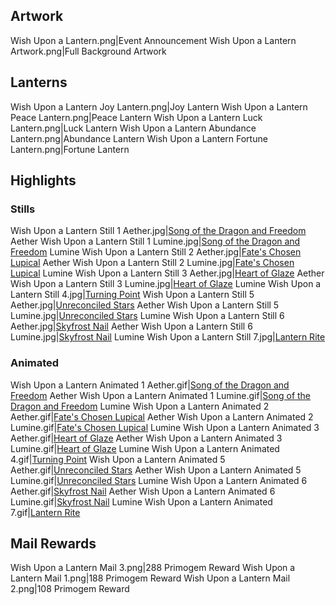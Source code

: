 {{EventTabs}}
==Artwork==
<gallery hideaddbutton="true" captionalign="center">
Wish Upon a Lantern.png|Event Announcement
Wish Upon a Lantern Artwork.png|Full Background Artwork
</gallery>

==Lanterns==
<gallery hideaddbutton="true" captionalign="center">
Wish Upon a Lantern Joy Lantern.png|Joy Lantern
Wish Upon a Lantern Peace Lantern.png|Peace Lantern
Wish Upon a Lantern Luck Lantern.png|Luck Lantern
Wish Upon a Lantern Abundance Lantern.png|Abundance Lantern
Wish Upon a Lantern Fortune Lantern.png|Fortune Lantern
</gallery>

==Highlights==
===Stills===
<gallery hideaddbutton="true" captionalign="center">
Wish Upon a Lantern Still 1 Aether.jpg|[[Song of the Dragon and Freedom]] Aether
Wish Upon a Lantern Still 1 Lumine.jpg|[[Song of the Dragon and Freedom]] Lumine
Wish Upon a Lantern Still 2 Aether.jpg|[[Fate's Chosen Lupical]] Aether
Wish Upon a Lantern Still 2 Lumine.jpg|[[Fate's Chosen Lupical]] Lumine
Wish Upon a Lantern Still 3 Aether.jpg|[[Heart of Glaze]] Aether
Wish Upon a Lantern Still 3 Lumine.jpg|[[Heart of Glaze]] Lumine
Wish Upon a Lantern Still 4.jpg|[[Turning Point]]
Wish Upon a Lantern Still 5 Aether.jpg|[[Unreconciled Stars]] Aether
Wish Upon a Lantern Still 5 Lumine.jpg|[[Unreconciled Stars]] Lumine
Wish Upon a Lantern Still 6 Aether.jpg|[[Skyfrost Nail]] Aether
Wish Upon a Lantern Still 6 Lumine.jpg|[[Skyfrost Nail]] Lumine
Wish Upon a Lantern Still 7.jpg|[[Lantern Rite]]
</gallery>

===Animated===
<gallery hideaddbutton="true" captionalign="center">
Wish Upon a Lantern Animated 1 Aether.gif|[[Song of the Dragon and Freedom]] Aether
Wish Upon a Lantern Animated 1 Lumine.gif|[[Song of the Dragon and Freedom]] Lumine
Wish Upon a Lantern Animated 2 Aether.gif|[[Fate's Chosen Lupical]] Aether
Wish Upon a Lantern Animated 2 Lumine.gif|[[Fate's Chosen Lupical]] Lumine
Wish Upon a Lantern Animated 3 Aether.gif|[[Heart of Glaze]] Aether
Wish Upon a Lantern Animated 3 Lumine.gif|[[Heart of Glaze]] Lumine
Wish Upon a Lantern Animated 4.gif|[[Turning Point]]
Wish Upon a Lantern Animated 5 Aether.gif|[[Unreconciled Stars]] Aether
Wish Upon a Lantern Animated 5 Lumine.gif|[[Unreconciled Stars]] Lumine
Wish Upon a Lantern Animated 6 Aether.gif|[[Skyfrost Nail]] Aether
Wish Upon a Lantern Animated 6 Lumine.gif|[[Skyfrost Nail]] Lumine
Wish Upon a Lantern Animated 7.gif|[[Lantern Rite]]
</gallery>

==Mail Rewards==
<gallery hideaddbutton="true" captionalign="center">
Wish Upon a Lantern Mail 3.png|288 Primogem Reward
Wish Upon a Lantern Mail 1.png|188 Primogem Reward
Wish Upon a Lantern Mail 2.png|108 Primogem Reward
</gallery>